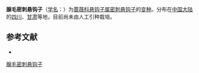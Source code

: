 {{Infraspeciesbox
| name = 腺毛密刺悬钩子
| status = 
| status_system = 
| image =
| genus = Rubus
| species link = 密刺悬钩子
| species = subtibetanus
| varietas = glandulosus
| authority = 
}}

'''腺毛密刺悬钩子'''（[[学名|学名]]：{{lang|la|''Rubus subtibetanus'' var. ''glandulosus''}}）为[[蔷薇科|蔷薇科]][[悬钩子属|悬钩子属]][[密刺悬钩子|密刺悬钩子]]的[[变种|变种]]。分布在[[中国大陆|中国大陆]]的[[四川|四川]]、[[甘肃|甘肃]]等地，目前尚未由人工引种栽培。

== 参考文献 ==
<div class="references-small">
* {{cite web| url =http://www.bioinfo.cn/db05/KmzwSpecies.php?action=view&id=20504| title =腺毛密刺悬钩子（变种）| work =《中国高等植物数据库全库》| publisher =中国科学院微生物研究所| author =昆明植物研究所| accessdate =2009-02-25| deadurl =yes| archiveurl =https://web.archive.org/web/20160305072533/http://www.bioinfo.cn/db05/KmzwSpecies.php?action=view&id=20504| archivedate =2016-03-05}}
</div>
{{Taxonbar|from=Q18658157}}

[[Category:悬钩子属|腺毛密刺悬钩子]]


{{植物小作品}}